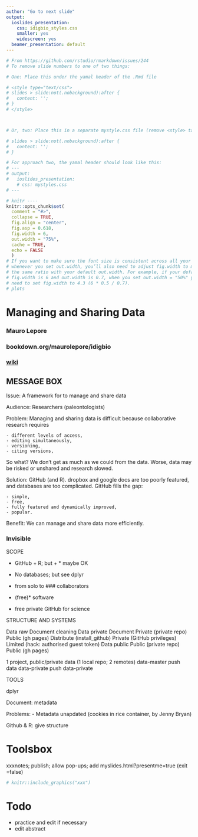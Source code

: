```yaml
---
author: "Go to next slide"
output:
  ioslides_presentation:
    css: idigbio_styles.css
    smaller: yes
    widescreen: yes
  beamer_presentation: default
---
```


```r
# From https://github.com/rstudio/rmarkdown/issues/244
# To remove slide numbers to one of two things:

# One: Place this under the yamal header of the .Rmd file

# <style type="text/css">
# slides > slide:not(.nobackground):after {
#   content: '';
# }
# </style>



# Or, two: Place this in a separate mystyle.css file (remove <style> tag)

# slides > slide:not(.nobackground):after {
#   content: '';
# }

# For approach two, the yamal header should look like this:
# ---
# output:
#   ioslides_presentation:
    # css: mystyles.css
# ---
```

```r
# knitr ----
knitr::opts_chunk$set(
  comment = "#>",
  collapse = TRUE,
  fig.align = "center",
  fig.asp = 0.618,
  fig.width = 6,
  out.width = "75%",
  cache = TRUE,
  echo = FALSE 
  )
# If you want to make sure the font size is consistent across all your figures,
# whenever you set out.width, you’ll also need to adjust fig.width to maintain
# the same ratio with your default out.width. For example, if your default
# fig.width is 6 and out.width is 0.7, when you set out.width = "50%" you’ll
# need to set fig.width to 4.3 (6 * 0.5 / 0.7).
# plots
```

# Managing and Sharing Data

### Mauro Lepore

### **bookdown.org/maurolepore/idigbio**




### [wiki](https://goo.gl/p19EeC)

## MESSAGE BOX

Issue: A framework for to manage and share data

Audience: Researchers (paleontologists)

Problem: Managing and sharing data is difficult because collaborative research requires

    - different levels of access, 
    - editing simultaneously,
    - versioning,
    - citing versions,

So what? We don't get as much as we could from the data. Worse, data may be risked or unshared and research slowed.

Solution: GitHub (and R). dropbox and google docs are too poorly featured, and databases are too complicated. GitHub fills the gap:

    - simple,
    - free,
    - fully featured and dynamically improved,
    - popular.

Benefit: We can manage and share data more efficiently.

### Invisible

<div class="notes">

SCOPE

- GitHub + R; but + * maybe OK
- No databases; but see dplyr
- from solo to ### collaborators
- (free)* software

* free private GitHub for science




STRUCTURE AND SYSTEMS

Data raw
    Document cleaning
Data private
    Document
        Private (private repo)
        Public (gh pages)
    Distribute (install_github)
        Private (GitHub privileges)
        Limited (hack: authorised guest token)
Data public
        Public (private repo)
        Public (gh pages)


1 project, public/private data
(1 local repo; 2 remotes)
  data-master push data
  data-private push data-private



TOOLS

dplyr


Document: metadata

Problems:
- Metadata unapdated (cookies in rice container, by Jenny Bryan)





Github & R: give structure

</div>






# Toolsbox

<div class="notes">

xxxnotes; publish; allow pop-ups; add myslides.html?presentme=true (exit =false)

</div>

<div class="columns-2">

</div>

```r
# knitr::include_graphics("xxx")
```

# Todo

<div class="notes">

- practice and edit if necessary
- edit abstract

</div>




